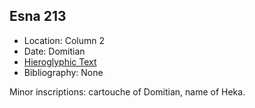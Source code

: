 ## Esna 213 {-}  
  
- Location: Column 2
- Date: Domitian
- [Hieroglyphic Text](https://www.ifao.egnet.net/uploads/publications/enligne/Temples-Esna003.pdf#page=93){target="_blank"}  
- Bibliography: None 

Minor inscriptions: cartouche of Domitian, name of Heka.
